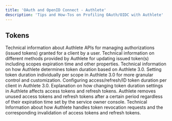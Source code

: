 ```yaml
---
title: 'OAuth and OpenID Connect - Authlete'
description: 'Tips and How-Tos on Profiling OAuth/OIDC with Authlete'
---
```


## Tokens
Technical information about Authlete APIs for managing authorizations (issued tokens) granted for a client by a user.
Technical information on different methods provided by Authlete for updating issued token(s) including scopes expiration time and other properties.
Technical information on how Authlete determines token duration based on Authlete 3.0.
Setting token duration individually per scope in Authlete 3.0 for more granular control and customization.
Configuring access/refresh/ID token duration per client in Authlete 3.0.
Explanation on how changing token duration settings in Authlete affects access tokens and refresh tokens.
Authlete removes unused access tokens and refresh tokens after a certain period regardless of their expiration time set by the service owner console.
Technical Information about how Authlete handles token revocation requests and the corresponding invalidation of access tokens and refresh tokens.
